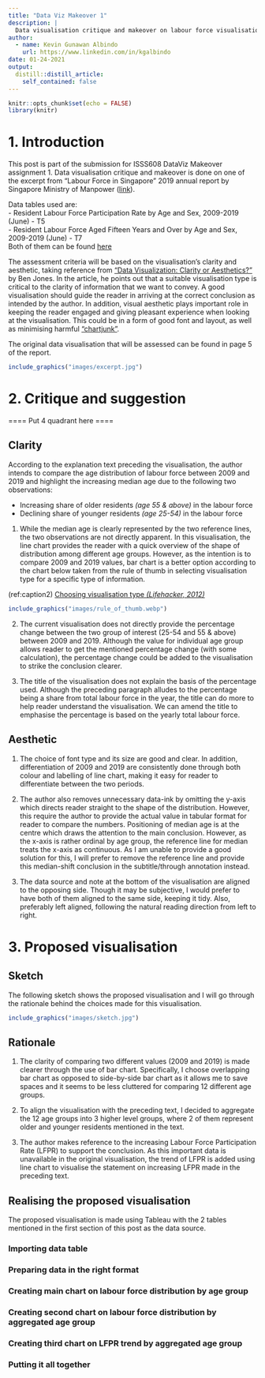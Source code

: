 ```yaml
---
title: "Data Viz Makeover 1"
description: |
  Data visualisation critique and makeover on labour force visualisation from Singapore Ministry of Manpower 2019 annual report on "Labour Force in Singapore".
author:
  - name: Kevin Gunawan Albindo
    url: https://www.linkedin.com/in/kgalbindo
date: 01-24-2021
output:
  distill::distill_article:
    self_contained: false
---
```



```r
knitr::opts_chunk$set(echo = FALSE)
library(knitr)
```

# 1. Introduction

This post is part of the submission for ISSS608 DataViz Makeover assignment 1. Data visualisation critique and makeover is done on one of the excerpt from "Labour Force in Singapore" 2019 annual report by Singapore Ministry of Manpower ([link](https://stats.mom.gov.sg/Pages/Labour-Force-In-Singapore-2019.aspx)).

Data tables used are:  
  - Resident Labour Force Participation Rate by Age and Sex, 2009-2019 (June) - T5  
  - Resident Labour Force Aged Fifteen Years and Over by Age and Sex, 2009-2019 (June) - T7  
Both of them can be found [here](https://stats.mom.gov.sg/Pages/Labour-Force-Tables2019.aspx)
  
The assessment criteria will be based on the visualisation's clarity and aesthetic, taking reference from ["Data Visualization: Clarity or Aesthetics?"](https://dataremixed.com/2012/05/data-visualization-clarity-or-aesthetics/) by Ben Jones. 
In the article, he points out that a suitable visualisation type is critical to the clarity of information that we want to convey. A good visualisation should guide the reader in arriving at the correct conclusion as intended by the author. In addition, visual aesthetic plays important role in keeping the reader engaged and giving pleasant experience when looking at the visualisation. This could be in a form of good font and layout, as well as minimising harmful ["chartjunk"](https://eagereyes.org/blog/2012/three-types-chart-junk).

The original data visualisation that will be assessed can be found in page 5 of the report.

```r
include_graphics("images/excerpt.jpg")
```

# 2. Critique and suggestion

==== Put 4 quadrant here ====

## Clarity

According to the explanation text preceding the visualisation, the author intends to compare the age distribution of labour force between 2009 and 2019 and highlight the increasing median age due to the following two observations:

- Increasing share of older residents _(age 55 & above)_ in the labour force
- Declining share of younger residents _(age 25-54)_ in the labour force

1. While the median age is clearly represented by the two reference lines, the two observations are not directly apparent. In this visualisation,    the line chart provides the reader with a quick overview of the shape of distribution among different age groups. However, as the intention is to compare 2009 and 2019 values, bar chart is a better option according to the chart below taken from the rule of thumb in selecting visualisation type for a specific type of information.

(ref:caption2) [Choosing visualisation type _(Lifehacker, 2012)_](https://lifehacker.com/how-to-choose-the-best-chart-for-your-data-5909501)

```r
include_graphics("images/rule_of_thumb.webp")
```

2.	The current visualisation does not directly provide the percentage change between the two group of interest (25-54 and 55 & above) between 2009 and 2019. Although the value for individual age group allows reader to get the mentioned percentage change (with some calculation), the percentage change could be added to the visualisation to strike the conclusion clearer.

3.	The title of the visualisation does not explain the basis of the percentage used. Although the preceding paragraph alludes to the percentage being a share from total labour force in the year, the title can do more to help reader understand the visualisation. We can amend the title to emphasise the percentage is based on the yearly total labour force.

## Aesthetic  
1.	The choice of font type and its size are good and clear. In addition, differentiation of 2009 and 2019 are consistently done through both colour and labelling of line chart, making it easy for reader to differentiate between the two periods.

2.	The author also removes unnecessary data-ink by omitting the y-axis which directs reader straight to the shape of the distribution. However, this require the author to provide the actual value in tabular format for reader to compare the numbers. Positioning of median age is at the centre which draws the attention to the main conclusion. However, as the x-axis is rather ordinal by age group, the reference line for median treats the x-axis as continuous. As I am unable to provide a good solution for this, I will prefer to remove the reference line and provide this median-shift conclusion in the subtitle/through annotation instead.

3.	The data source and note at the bottom of the visualisation are aligned to the opposing side. Though it may be subjective, I would prefer to have both of them aligned to the same side, keeping it tidy. Also, preferably left aligned, following the natural reading direction from left to right.

# 3. Proposed visualisation
## Sketch
The following sketch shows the proposed visualisation and I will go through the rationale behind the choices made for this visualisation.

```r
include_graphics("images/sketch.jpg")
```

## Rationale
1. The clarity of comparing two different values (2009 and 2019) is made clearer through the use of bar chart. Specifically, I choose overlapping bar chart as opposed to side-by-side bar chart as it allows me to save spaces and it seems to be less cluttered for comparing 12 different age groups.

2. To align the visualisation with the preceding text, I decided to aggregate the 12 age groups into 3 higher level groups, where 2 of them represent older and younger residents mentioned in the text.

3. The author makes reference to the increasing Labour Force Participation Rate (LFPR) to support the conclusion. As this important data is unavailable in the original visualisation, the trend of LFPR is added using line chart to visualise the statement on increasing LFPR made in the preceding text.

## Realising the proposed visualisation
The proposed visualisation is made using Tableau with the 2 tables mentioned in the first section of this post as the data source.

### Importing data table

### Preparing data in the right format

### Creating main chart on labour force distribution by age group

### Creating second chart on labour force distribution by aggregated age group

### Creating third chart on LFPR trend by aggregated age group

### Putting it all together







